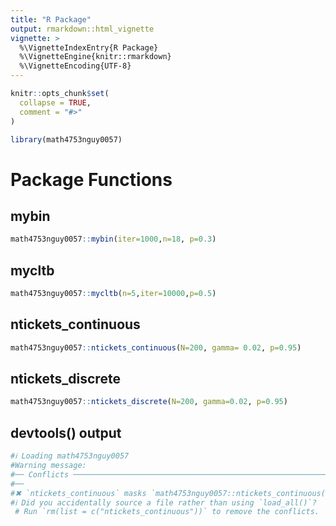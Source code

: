 ```yaml
---
title: "R Package"
output: rmarkdown::html_vignette
vignette: >
  %\VignetteIndexEntry{R Package}
  %\VignetteEngine{knitr::rmarkdown}
  %\VignetteEncoding{UTF-8}
---
```


```r
knitr::opts_chunk$set(
  collapse = TRUE,
  comment = "#>"
)
```

```r
library(math4753nguy0057)
```


# Package Functions

## mybin
```r
math4753nguy0057::mybin(iter=1000,n=18, p=0.3)
```

## mycltb
```r
math4753nguy0057::mycltb(n=5,iter=10000,p=0.5)
```

## ntickets_continuous
```r
math4753nguy0057::ntickets_continuous(N=200, gamma= 0.02, p=0.95)
```

## ntickets_discrete
```r
math4753nguy0057::ntickets_discrete(N=200, gamma=0.02, p=0.95)
```

## devtools() output
```r
#ℹ Loading math4753nguy0057
#Warning message:
#── Conflicts ────────────────────────────────────────────────────────────── math4753nguy0057 conflicts
#──
#✖ `ntickets_continuous` masks `math4753nguy0057::ntickets_continuous()`.
#ℹ Did you accidentally source a file rather than using `load_all()`?
 # Run `rm(list = c("ntickets_continuous"))` to remove the conflicts. 
```


